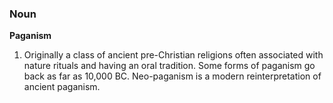 ===Noun===
'''Paganism'''

# Originally a class of ancient pre-Christian religions often associated with nature rituals and having an oral tradition. Some forms of paganism go back as far as 10,000 BC. Neo-paganism is a modern reinterpretation of ancient paganism.